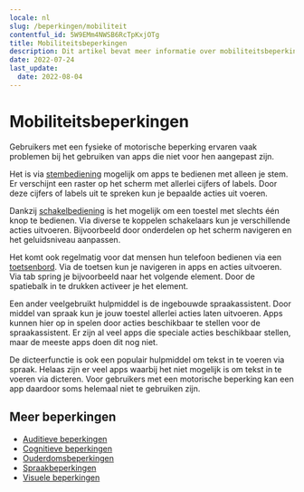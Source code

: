 ```yaml
---
locale: nl
slug: /beperkingen/mobiliteit
contentful_id: 5W9EMm4NWSB6RcTpKxjOTg
title: Mobiliteitsbeperkingen
description: Dit artikel bevat meer informatie over mobiliteitsbeperkingen.
date: 2022-07-24
last_update:
  date: 2022-08-04
---
```


# Mobiliteitsbeperkingen

Gebruikers met een fysieke of motorische beperking ervaren vaak problemen bij het gebruiken van apps die niet voor hen aangepast zijn.

Het is via [stembediening](/nl/stats/stembediening) mogelijk om apps te bedienen met alleen je stem. Er verschijnt een raster op het scherm met allerlei cijfers of labels. Door deze cijfers of labels uit te spreken kun je bepaalde acties uit voeren.

Dankzij [schakelbediening](/nl/stats/schakelbediening) is het mogelijk om een toestel met slechts één knop te bedienen. Via diverse te koppelen schakelaars kun je verschillende acties uitvoeren. Bijvoorbeeld door onderdelen op het scherm navigeren en het geluidsniveau aanpassen.

Het komt ook regelmatig voor dat mensen hun telefoon bedienen via een [toetsenbord](/nl/stats/toetsenbordbediening). Via de toetsen kun je navigeren in apps en acties uitvoeren. Via tab spring je bijvoorbeeld naar het volgende element. Door de spatiebalk in te drukken activeer je het element.

Een ander veelgebruikt hulpmiddel is de ingebouwde spraakassistent. Door middel van spraak kun je jouw toestel allerlei acties laten uitvoeren. Apps kunnen hier op in spelen door acties beschikbaar te stellen voor de spraakassistent. Er zijn al veel apps die speciale acties beschikbaar stellen, maar de meeste apps doen dit nog niet.

De dicteerfunctie is ook een populair hulpmiddel om tekst in te voeren via spraak. Helaas zijn er veel apps waarbij het niet mogelijk is om tekst in te voeren via dicteren. Voor gebruikers met een motorische beperking kan een app daardoor soms helemaal niet te gebruiken zijn.

## Meer beperkingen

- [Auditieve beperkingen](/nl/artikelen/beperkingen/auditief)
- [Cognitieve beperkingen](/nl/artikelen/beperkingen/cognitief)
- [Ouderdomsbeperkingen](/nl/artikelen/beperkingen/ouderdom)
- [Spraakbeperkingen](/nl/artikelen/beperkingen/spraak)
- [Visuele beperkingen](/nl/artikelen/beperkingen/visueel)
